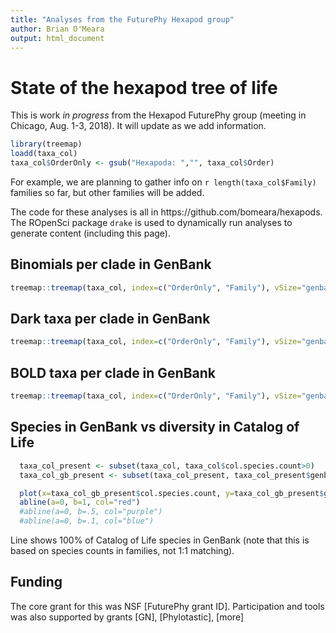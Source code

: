 ```yaml
---
title: "Analyses from the FuturePhy Hexapod group"
author: Brian O'Meara
output: html_document
---
```


# State of the hexapod tree of life

This is work *in progress* from the Hexapod FuturePhy group (meeting in Chicago, Aug. 1-3, 2018). It will update as we add information.

```r
library(treemap)
loadd(taxa_col)
taxa_col$OrderOnly <- gsub("Hexapoda: ","", taxa_col$Order)
```

For example, we are planning to gather info on `r length(taxa_col$Family)` families so far, but other families will be added.

The code for these analyses is all in https://github.com/bomeara/hexapods. The ROpenSci package `drake` is used to dynamically run analyses to generate content (including this page).


## Binomials per clade in GenBank

```r
treemap::treemap(taxa_col, index=c("OrderOnly", "Family"), vSize="genbank.known.count", type="index")
```

## Dark taxa per clade in GenBank

```r
treemap::treemap(taxa_col, index=c("OrderOnly", "Family"), vSize="genbank.dark.count", type="index")
```

## BOLD taxa per clade in GenBank

```r
treemap::treemap(taxa_col, index=c("OrderOnly", "Family"), vSize="genbank.BOLD.count", type="index")
```

## Species in GenBank vs diversity in Catalog of Life

```r
  taxa_col_present <- subset(taxa_col, taxa_col$col.species.count>0)
  taxa_col_gb_present <- subset(taxa_col_present, taxa_col_present$genbank.known.count>0)

  plot(x=taxa_col_gb_present$col.species.count, y=taxa_col_gb_present$genbank.known.count, pch=19, xlab="Number of species in Catalog of Life", ylab="Number of binomial species in GenBank", bty="n", log="xy")
  abline(a=0, b=1, col="red")
  #abline(a=0, b=.5, col="purple")
  #abline(a=0, b=.1, col="blue")


```

Line shows 100% of Catalog of Life species in GenBank (note that this is based on species counts in families, not 1:1 matching).

## Funding

The core grant for this was NSF [FuturePhy grant ID]. Participation and tools was also supported by grants [GN], [Phylotastic], [more]
